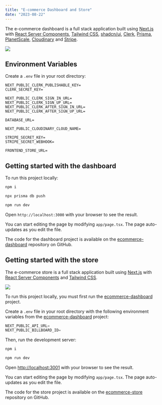 ```yaml
---
title: "E-commerce Dashboard and Store"
date: "2023-08-22"
---
```


The e-commerce dashboard is a full stack application built using [Next.js](https://nextjs.org) with [React Server Components](https://vercel.com/blog/understanding-react-server-components), [Tailwind CSS](https://tailwindcss.com), [shadcn/ui](https://ui.shadcn.com), [Clerk](https://clerk.com), [Prisma](https://www.prisma.io), [PlanetScale](https://planetscale.com), [Cloudinary](https://cloudinary.com) and [Stripe](https://stripe.com).

<Img
  src="/images/posts/e-commerce-dashboard.png"
  width={2154}
  height={1232}
  caption="E-commerce Admin Dashboard built with Next.js"
/>

## Environment Variables

Create a `.env` file in your root directory:

```
NEXT_PUBLIC_CLERK_PUBLISHABLE_KEY=
CLERK_SECRET_KEY=

NEXT_PUBLIC_CLERK_SIGN_IN_URL=
NEXT_PUBLIC_CLERK_SIGN_UP_URL=
NEXT_PUBLIC_CLERK_AFTER_SIGN_IN_URL=
NEXT_PUBLIC_CLERK_AFTER_SIGN_UP_URL=

DATABASE_URL=

NEXT_PUBLIC_CLOUDINARY_CLOUD_NAME=

STRIPE_SECRET_KEY=
STRIPE_SECRET_WEBHOOK=

FRONTEND_STORE_URL=
```

## Getting started with the dashboard

To run this project locally:

```bash
npm i

npx prisma db push

npm run dev
```

Open `http://localhost:3000` with your browser to see the result.

You can start editing the page by modifying `app/page.tsx`. The page auto-updates as you edit the file.

The code for the dashboard project is available on the [ecommerce-dashboard](https://github.com/eneax/ecommerce-dashboard) repository on GitHub.

## Getting started with the store

The e-commerce store is a full stack application built using [Next.js](https://nextjs.org) with [React Server Components](https://vercel.com/blog/understanding-react-server-components) and [Tailwind CSS](https://tailwindcss.com).

<Img
  src="/images/posts/e-commerce-store.png"
  width={2154}
  height={1232}
  caption="E-commerce Store built with Next.js"
/>

To run this project locally, you must first run the [ecommerce-dashboard](https://github.com/eneax/ecommerce-dashboard) project.

Create a `.env` file in your root directory with the following environment variables from the [ecommerce-dashboard](https://github.com/eneax/ecommerce-dashboard) project:

```js
NEXT_PUBLIC_API_URL=
NEXT_PUBLIC_BILLBOARD_ID=
```

Then, run the development server:

```bash
npm i

npm run dev
```

Open [http://localhost:3001](http://localhost:3001) with your browser to see the result.

You can start editing the page by modifying `app/page.tsx`. The page auto-updates as you edit the file.

The code for the store project is available on the [ecommerce-store](https://github.com/eneax/ecommerce-store) repository on GitHub.
